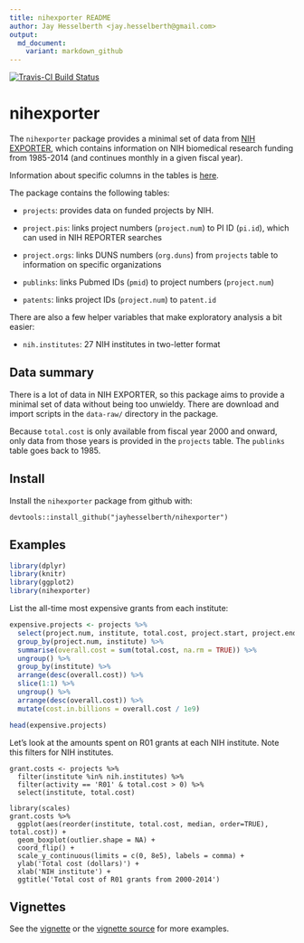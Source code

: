 ```yaml
---
title: nihexporter README
author: Jay Hesselberth <jay.hesselberth@gmail.com>
output:
  md_document:
    variant: markdown_github
---
```


[![Travis-CI Build Status](https://travis-ci.org/jayhesselberth/nihexporter.png?branch=master)](https://travis-ci.org/jayhesselberth/nihexporter)

# nihexporter

The `nihexporter` package provides a minimal set of data from [NIH EXPORTER](http://exporter.nih.gov/default.aspx), which contains information on NIH biomedical research funding from 1985-2014 (and continues monthly in a given fiscal year).

Information about specific columns in the tables is [here](http://exporter.nih.gov/about.aspx).

The package contains the following tables:

* `projects`: provides data on funded projects by NIH.

* `project.pis`: links project numbers (`project.num`) to PI ID (`pi.id`), which can used in NIH REPORTER searches

* `project.orgs`: links DUNS numbers (`org.duns`) from `projects` table to information on specific organizations 

* `publinks`: links Pubmed IDs (`pmid`) to project numbers (`project.num`)

* `patents`: links project IDs (`project.num`) to `patent.id`

There are also a few helper variables that make exploratory analysis a bit easier:

* `nih.institutes`: 27 NIH institutes in two-letter format 

## Data summary

There is a lot of data in NIH EXPORTER, so this package aims to provide a
minimal set of data without being too unwieldy. There are download and
import scripts in the `data-raw/` directory in the
package.

Because `total.cost` is only available from fiscal year 2000 and onward, only data from those years is provided in the `projects` table. The `publinks` table goes back to 1985.

## Install

Install the `nihexporter` package from github with:
  
```
devtools::install_github("jayhesselberth/nihexporter")
```

## Examples

```r
library(dplyr)
library(knitr)
library(ggplot2)
library(nihexporter)
```

List the all-time most expensive grants from each institute:

```r
expensive.projects <- projects %>%
  select(project.num, institute, total.cost, project.start, project.end) %>%
  group_by(project.num, institute) %>%
  summarise(overall.cost = sum(total.cost, na.rm = TRUE)) %>%
  ungroup() %>%
  group_by(institute) %>%
  arrange(desc(overall.cost)) %>%
  slice(1:1) %>%
  ungroup() %>%
  arrange(desc(overall.cost)) %>%
  mutate(cost.in.billions = overall.cost / 1e9)

head(expensive.projects)
```

Let's look at the amounts spent on R01 grants at each NIH institute. Note this filters for NIH institutes.

```
grant.costs <- projects %>% 
  filter(institute %in% nih.institutes) %>%
  filter(activity == 'R01' & total.cost > 0) %>%
  select(institute, total.cost)

library(scales)
grant.costs %>%
  ggplot(aes(reorder(institute, total.cost, median, order=TRUE), total.cost)) +
  geom_boxplot(outlier.shape = NA) +
  coord_flip() +
  scale_y_continuous(limits = c(0, 8e5), labels = comma) +
  ylab('Total cost (dollars)') +
  xlab('NIH institute') + 
  ggtitle('Total cost of R01 grants from 2000-2014')
```

## Vignettes

See the [vignette](http://rpubs.com/jayhesselberth/nihexporter-vignette) or the [vignette source](vignettes/nihexporter.Rmd) for more examples.
